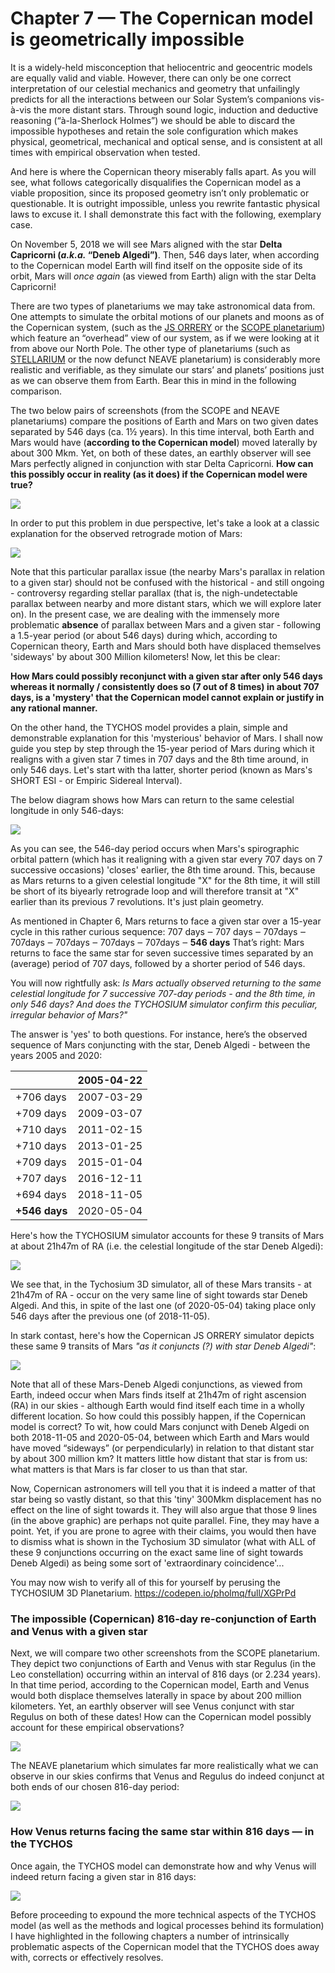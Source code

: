 Chapter 7 — The Copernican model is geometrically impossible
============================================================

It is a widely-held misconception that heliocentric and geocentric models are equally valid and viable. However, there can only be one correct interpretation of our celestial mechanics and geometry that unfailingly predicts for all the interactions between our Solar System’s companions vis-à-vis the more distant stars. Through sound logic, induction and deductive reasoning (“à-la-Sherlock Holmes”) we should be able to discard the impossible hypotheses and retain the sole configuration which makes physical, geometrical, mechanical and optical sense, and is consistent at all times with empirical observation when tested.

And here is where the Copernican theory miserably falls apart. As you will see, what follows categorically disqualifies the Copernican model as a viable proposition, since its proposed geometry isn’t only problematic or questionable. It is outright impossible, unless you rewrite fantastic physical laws to excuse it. I shall demonstrate this fact with the following, exemplary case.

On November 5, 2018 we will see Mars aligned with the star **Delta Capricorni (_a.k.a._ “Deneb Algedi”)**. Then, 546 days later, when according to the Copernican model Earth will find itself on the opposite side of its orbit, Mars will _once again_ (as viewed from Earth) align with the star Delta Capricorni!

There are two types of planetariums we may take astronomical data from. One attempts to simulate the orbital motions of our planets and moons as of the Copernican system, (such as the [JS ORRERY](https://mgvez.github.io/jsorrery/) or the [SCOPE planetarium](https://www.solarsystemscope.com/)) which feature an “overhead” view of our system, as if we were looking at it from above our North Pole. The other type of planetariums (such as [STELLARIUM](https://stellarium-web.org/) or the now defunct NEAVE planetarium) is considerably more realistic and verifiable, as they simulate our stars’ and planets’ positions just as we can observe them from Earth. Bear this in mind in the following comparison.

The two below pairs of screenshots (from the SCOPE and NEAVE planetariums) compare the positions of Earth and Mars on two given dates separated by 546 days (ca. 1½ years). In this time interval, both Earth and Mars would have (**according to the Copernican model**) moved laterally by about 300 Mkm. Yet, on both of these dates, an earthly observer will see Mars perfectly aligned in conjunction with star Delta Capricorni. **How can this possibly occur in reality (as it does) if the Copernican model were true?**

![](https://septclues.com/TYCHOS/028_SCOPE_NEAVE_Mars_in%20Capricorn_compared_03.jpg)

In order to put this problem in due perspective, let's take a look at a classic explanation for the observed retrograde motion of Mars:

![](https://www.tychos.info/book_imagery/029_Retrograde_in_Copernican_universe.jpg)

Note that this particular parallax issue (the nearby Mars's parallax in relation to a given star) should not be confused with the historical - and still ongoing - controversy regarding stellar parallax (that is, the nigh-undetectable parallax between nearby and more distant stars, which we will explore later on). In the present case, we are dealing with the immensely more problematic **absence** of parallax between Mars and a given star - following a 1.5-year period (or about 546 days) during which, according to Copernican theory, Earth and Mars should both have displaced themselves 'sideways' by about 300 Million kilometers! Now, let this be clear:

**How Mars could possibly reconjunct with a given star after only 546 days whereas it normally / consistently does so (7 out of 8 times) in about 707 days, is a 'mystery' that the Copernican model cannot explain or justify in any rational manner.** 

On the other hand, the TYCHOS model provides a plain, simple and demonstrable explanation for this 'mysterious' behavior of Mars. I shall now guide you step by step through the 15-year period of Mars during which it realigns with a given star 7 times in 707 days and the 8th time around, in only 546 days. Let's start with tha latter, shorter period (known as Mars's SHORT ESI - or Empiric Sidereal Interval). 

The below diagram shows how Mars can return to the same celestial longitude in only 546-days:  

![](https://www.tychos.info/book_imagery/030_MARS_DeltaCapricorni_546days.jpg)

As you can see, the 546-day period occurs when Mars's spirographic orbital pattern (which has it realigning with a given star every 707 days on 7 successive occasions) 'closes' earlier, the 8th time around. This, because as Mars returns to a given celestial longitude "X" for the 8th time, it will still be short of its biyearly retrograde loop and will therefore transit at "X" earlier than its previous 7 revolutions. It's just plain geometry.

As mentioned in Chapter 6, Mars returns to face a given star over a 15-year cycle in this rather curious sequence:
707 days ‒ 707 days ‒ 707days ‒ 707days ‒ 707days ‒ 707days ‒ 707days ‒ **546 days**
That’s right: Mars returns to face the same star for seven successive times separated by an (average) period of 707 days, followed by a shorter period of 546 days. 

You will now rightfully ask: _Is Mars actually observed returning to the same celestial longitude for 7 successive 707-day periods - and the 8th time, in only 546 days? And does the TYCHOSIUM simulator confirm this peculiar, irregular behavior of Mars?"_   

The answer is 'yes' to both questions. 
For instance, here’s the observed sequence of Mars conjuncting with the star, Deneb Algedi - between the years 2005 and 2020:

|          | 2005-04-22 |
|----------|:----------:|
|+706 days | 2007-03-29 |
|+709 days | 2009-03-07 |
|+710 days | 2011-02-15 |
|+710 days | 2013-01-25 |
|+709 days | 2015-01-04 |
|+707 days | 2016-12-11 |
|+694 days | 2018-11-05 |
|**+546 days** | 2020-05-04 |

Here's how the TYCHOSIUM simulator accounts for these 9 transits of Mars at about 21h47m of RA (i.e. the celestial longitude of the star Deneb Algedi):

![](https://septclues.com/TYCHOS/MARS_DENEBALGEDI_conjunctions15YEARS_new.jpg)

We see that, in the Tychosium 3D simulator, all of these Mars transits - at 21h47m of RA - occur on the very same line of sight towards star Deneb Algedi. And this, in spite of the last one (of 2020-05-04) taking place only 546 days after the previous one (of 2018-11-05). 

In stark contast, here's how the Copernican JS ORRERY simulator depicts these same 9 transits of Mars _"as it conjuncts (?) with star Deneb Algedi"_:

![](https://septclues.com/TYCHOS/MARS_DENEBALGEDI_conjunctions15YEARS_JSorrery.jpg)

Note that all of these Mars-Deneb Algedi conjunctions, as viewed from Earth, indeed occur when Mars finds itself at 21h47m of right ascension (RA) in our skies - although Earth would find itself each time in a wholly different location. So how could this possibly happen, if the Copernican model is correct? To wit, how could Mars conjunct with Deneb Algedi on both 2018-11-05 and 2020-05-04, between which Earth and Mars would have moved “sideways” (or perpendicularly) in relation to that distant star by about 300 million km? It matters little how distant that star is from us: what matters is that Mars is far closer to us than that star.

Now, Copernican astronomers will tell you that it is indeed a matter of that star being so vastly distant, so that this 'tiny' 300Mkm displacement has no effect on the line of sight towards it. They will also argue that those 9 lines (in the above graphic) are perhaps not quite parallel. Fine, they may have a point. Yet, if you are prone to agree with their claims, you would then have to dismiss what is shown in the Tychosium 3D simulator (what with ALL of these 9 conjunctions occurring on the exact same line of sight towards Deneb Algedi) as being some sort of 'extraordinary coincidence'...      

You may now wish to verify all of this for yourself by perusing the TYCHOSIUM 3D Planetarium. https://codepen.io/pholmq/full/XGPrPd 



### The impossible (Copernican) 816-day re-conjunction of Earth and Venus with a given star

Next, we will compare two other screenshots from the SCOPE planetarium. They depict two conjunctions of Earth and Venus with star Regulus (in the Leo constellation) occurring within an interval of 816 days (or 2.234 years). In that time period, according to the Copernican model, Earth and Venus would both displace themselves laterally in space by about 200 million kilometers. Yet, an earthly observer will see Venus conjunct with star Regulus on both of these dates! How can the Copernican model possibly account for these empirical observations?

![](https://septclues.com/TYCHOS/031_Scope_VENUS_in_LEO_816days_comparison_02.jpg)

The NEAVE planetarium which simulates far more realistically what we can observe in our skies confirms that Venus and Regulus do indeed conjunct at both ends of our chosen 816-day period:

![](https://www.tychos.info/book_imagery/032_Neave_VENUS_in_LEO_816days_comparison_01.jpg)


### How Venus returns facing the same star within 816 days — in the TYCHOS

Once again, the TYCHOS model can demonstrate how and why Venus will indeed return facing a given star in 816 days:

![](https://www.tychos.info/book_imagery/033_VENUS_Regulus_816days.jpg)


Before proceeding to expound the more technical aspects of the TYCHOS model (as well as the methods and logical processes behind its formulation) I have highlighted in the following chapters a number of intrinsically problematic aspects of the Copernican model that the TYCHOS does away with, corrects or effectively resolves.

